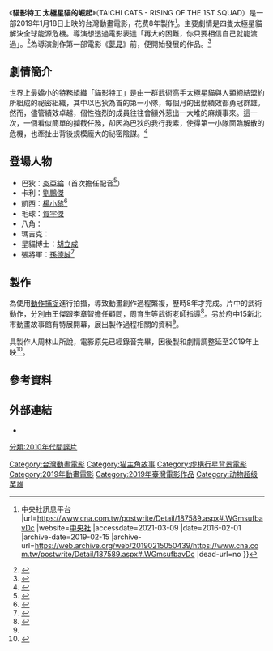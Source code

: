 {{電影資訊框
| 片名 = 貓影特工
| 電影原名 = TAICHI CATS
| 圖像 = 
| 圖像說明 = 電影海報
| 導演 = [[張永昌_(電影導演)|張永昌]]
| 監製 = 林昶龍
| 製片 = 周林山、梁麗敏
| 編劇 = 張永昌、黃有傑、葉駿德
| 劇本 = 
| 旁白 = 
| 統籌 = 劉佳倩、陳惠珍
| 主演 = [[楊小黎|楊小黎]]<br>[[炎亞綸|炎亞綸]]<br>[[劉鵬傑|劉鵬傑]]<br>[[賀宇傑|賀宇傑]]<br>[[胡立成|胡立成]]
| 配樂 = 李欣芸
| 主題曲 = 〈太極之眼〉[[于浩威|于浩威]]
| 片尾曲 = 
| 攝影 = 
| 剪輯 = 
| 音效 = 中央電影事業股份有限公司製作中心
| 製片商 = 奇翼果股份有限公司<br>肯特動畫數位獨立製片股份有限公司
| 片長 = 83分鐘
| 產地 = {{TWN}}
| 語言 = [[中華民國國語|中文]]
| 上映日期 = 2019年1月18日
| 發行商 = {{flagicon|TWN}} 春暉映像有限公司
| 發行日期 = 
| 預算 = 
| 票房 = 173萬新台幣（台北票房）<ref>{{cite web |title=台北週末票房排行榜 |url=http://app2.atmovies.com.tw/boxoffice/ftcn45845268/twweekend/ |website=開眼電影網 |accessdate=2021-03-08 |archive-date=2019-01-15 |archive-url=https://web.archive.org/web/20190115144829/http://app2.atmovies.com.tw/boxoffice/ftcn45845268/twweekend/ |dead-url=no }}</ref><br>228萬新台幣（全台票房）<ref>{{cite web |title=全國電影票房2019年03/04-03/10統計資訊 |url=https://www.tfi.org.tw/Content/TFI/PublicInfo/%E5%85%A8%E5%9C%8B%E7%A5%A8%E6%88%BF2019%E5%B9%B40304-0310%E7%B5%B1%E8%A8%88%E8%B3%87%E8%A8%8A.pdf |website=[[國家電影及視聽文化中心|TFI-國家電影中心]] |accessdate=2021-03-10 |date=2019-03-14 |archive-date=2019-03-30 |archive-url=https://web.archive.org/web/20190330093548/https://www.tfi.org.tw/Content/TFI/PublicInfo/%E5%85%A8%E5%9C%8B%E7%A5%A8%E6%88%BF2019%E5%B9%B40304-0310%E7%B5%B1%E8%A8%88%E8%B3%87%E8%A8%8A.pdf |dead-url=no }}</ref>
| 官方網站 = [http://www.kentadip.com.tw/mobile/index.html 貓影特工]
}}

《'''貓影特工 太極星貓的崛起'''》（TAICHI CATS - RISING OF THE 1ST SQUAD）是一部2019年1月18日上映的台灣動畫電影，花费8年製作<ref name="Detail187589">{{cite web |author1=中央社訊息服務 |title=臺灣之光！動漫角色阿貴上榜亞洲十大傑出人物 {{!}} 中央社訊息平台 |url=https://www.cna.com.tw/postwrite/Detail/187589.aspx#.WGmsufbavDc |website=[[中央社|中央社]] |accessdate=2021-03-09 |date=2016-02-01 |archive-date=2019-02-15 |archive-url=https://web.archive.org/web/20190215050439/https://www.cna.com.tw/postwrite/Detail/187589.aspx#.WGmsufbavDc |dead-url=no }}</ref>。主要劇情是四隻太極星貓解決全球能源危機。導演想透過電影表達「再大的困難，你只要相信自己就能渡過」。<ref name="udn">{{cite news|language =zh-tw|url =http://money.udn.com/money/story/5635/1969286|title =肯特動畫導演張永昌 談貓影特工的故事  熱門亮點  商情|publisher =聯合財經網|deadurl =yes|archiveurl =https://web.archive.org/web/20170102173329/http://money.udn.com/money/story/5635/1969286|archivedate =2017-01-02|accessdate =2017-01-02}}</ref>為導演創作第一部電影《[[夢見|夢見]]》前，便開始發展的作品。<ref>{{cite web |title=《貓影特工》台灣團隊原創動畫電影 1/18起看超級英雄「喵星人特務」拯救地球 |url=https://news.agentm.tw/35330/%E3%80%8A%E8%B2%93%E5%BD%B1%E7%89%B9%E5%B7%A5%E3%80%8B%E5%8F%B0%E7%81%A3%E5%9C%98%E9%9A%8A%E8%87%AA%E8%A3%BD%E5%8B%95%E7%95%AB%E9%9B%BB%E5%BD%B1/ |website=電影神搜 |accessdate=2021-03-08 |date=2019-01-17}}</ref>

== 劇情簡介 ==
世界上最嬌小的特務組織「貓影特工」是由一群武術高手太極星貓與人類締結盟約所組成的祕密組織，其中以巴狄為首的第一小隊，每個月的出勤績效都勇冠群雄。然而，儘管績效卓越，個性強烈的成員往往會額外惹出一大堆的麻煩事來。這一次，一個看似簡單的攔截任務，卻因為巴狄的我行我素，使得第一小隊面臨解散的危機，也牽扯出背後規模龐大的祕密陰謀。<ref>{{Cite web|title=貓影特工|url=http://www.kentadip.com.tw/tC.asp|accessdate=2019-03-19|language=zh-tw|first=肯特動畫|last=Kentadip|author=|date=|publisher=|archive-date=2019-09-11|archive-url=https://web.archive.org/web/20190911084133/http://www.kentadip.com.tw/tC.asp|dead-url=no}}</ref>

==登場人物==
*巴狄：[[炎亞綸|炎亞綸]]（首次擔任配音<ref>{{cite web |author1=李瑞梅 |title=特務貓 再掀喵星人狂潮 炎亞綸 聲援台灣原創動畫【貓影特工】 |url=https://www.upmedia.mg/news_info.php?SerialNo=55549 |website=[[上報|上報]] |accessdate=2021-03-08 |date=2019-01-08}}</ref>）
*卡利：[[劉鵬傑|劉鵬傑]]
*凱西：[[楊小黎|楊小黎]]<ref>{{cite web |author1=江佩凌 |title=貓影特工拳腳護市民 籌拍11年寒假躍大銀幕 |url=https://tw.mobi.yahoo.com/games/%E8%B2%93%E5%BD%B1%E7%89%B9%E5%B7%A5%E6%8B%B3%E8%85%B3%E8%AD%B7%E5%B8%82%E6%B0%91-%E7%B1%8C%E6%8B%8D11%E5%B9%B4%E5%AF%92%E5%81%87%E8%BA%8D%E5%A4%A7%E9%8A%80%E5%B9%95-113704551.html |website=[[Yahoo奇摩|Yahoo奇摩]] |accessdate=2021-03-08 |date=2019-01-19}}</ref>
*毛球：[[賀宇傑|賀宇傑]]
*八角：
*瑪吉克：
*星貓博士：[[胡立成|胡立成]]
*張將軍：[[孫德誠|孫德誠]]<ref>{{cite web |title=十年。生命。--【貓影特工】首映會有感 |url=https://m.facebook.com/aaronforlove/posts/2321759988069261 |website=Facebook |accessdate=2021-03-08 |date=2019-01-18}}</ref>

== 製作 ==
為使用[[動作捕捉|動作捕捉]]進行拍攝，導致動畫創作過程繁複，歷時8年才完成。片中的武術動作，分別由王傑跟李章智擔任顧問，周育生等武術老師指導<ref>{{cite web |author1=林茂榮 |title=讓貓咪「一秒變特工」 新北動畫故事館特展顛覆感官 |url=http://www.taiwanhot.net/?p=78884 |website=台灣好新聞 TaiwanHot.net |accessdate=2021-03-09 |language=zh-TW |date=2016-03-01}}</ref>。另於府中15新北市動畫故事館有特展開幕，展出製作過程相關的資料<ref name="Detail187589"/>。

具製作人周林山所說，電影原先已經錄音完畢，因後製和劇情調整延至2019年上映<ref>{{cite web |author1=王心妤 |title=連蔡英文也推薦！《貓影特工》製片曝拍攝辛酸淚 - 自由娛樂 |url=https://ent.ltn.com.tw/news/breakingnews/2686022 |website=[[自由時報電子報|自由時報電子報]] |accessdate=2021-03-09 |date=2019-01-29 |archive-date=2019-02-07 |archive-url=https://web.archive.org/web/20190207184053/http://ent.ltn.com.tw/news/breakingnews/2686022 |dead-url=no }}</ref>。

==參考資料==
{{reflist}}

== 外部連結 ==
* {{Facebook|TaichiCats.The.1st.Squad|貓影特工}}
[[Category:台灣動畫電影|Category:台灣動畫電影]]
[[Category:猫主角故事|Category:猫主角故事]]
[[Category:虛構行星背景電影|Category:虛構行星背景電影]]
[[Category:2019年動畫電影|Category:2019年動畫電影]]
[[Category:2019年臺灣電影作品|Category:2019年臺灣電影作品]]
[[分類:2010年代間諜片|分類:2010年代間諜片]]
[[Category:动物超级英雄|Category:动物超级英雄]]